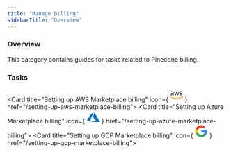 ```yaml
---
title: "Manage billing"
sidebarTitle: "Overview"
---
```


### Overview

This category contains guides for tasks related to Pinecone billing.

### Tasks

<Card title="Setting up AWS Marketplace billing" icon={
    <svg height="30" viewBox="-.1 1.1 304.9 179.8" width="30" xmlns="http://www.w3.org/2000/svg"><path d="m86.4 66.4c0 3.7.4 6.7 1.1 8.9.8 2.2 1.8 4.6 3.2 7.2.5.8.7 1.6.7 2.3 0 1-.6 2-1.9 3l-6.3 4.2c-.9.6-1.8.9-2.6.9-1 0-2-.5-3-1.4-1.4-1.5-2.6-3.1-3.6-4.7-1-1.7-2-3.6-3.1-5.9-7.8 9.2-17.6 13.8-29.4 13.8-8.4 0-15.1-2.4-20-7.2s-7.4-11.2-7.4-19.2c0-8.5 3-15.4 9.1-20.6s14.2-7.8 24.5-7.8c3.4 0 6.9.3 10.6.8s7.5 1.3 11.5 2.2v-7.3c0-7.6-1.6-12.9-4.7-16-3.2-3.1-8.6-4.6-16.3-4.6-3.5 0-7.1.4-10.8 1.3s-7.3 2-10.8 3.4c-1.6.7-2.8 1.1-3.5 1.3s-1.2.3-1.6.3c-1.4 0-2.1-1-2.1-3.1v-4.9c0-1.6.2-2.8.7-3.5s1.4-1.4 2.8-2.1c3.5-1.8 7.7-3.3 12.6-4.5 4.9-1.3 10.1-1.9 15.6-1.9 11.9 0 20.6 2.7 26.2 8.1 5.5 5.4 8.3 13.6 8.3 24.6v32.4zm-40.6 15.2c3.3 0 6.7-.6 10.3-1.8s6.8-3.4 9.5-6.4c1.6-1.9 2.8-4 3.4-6.4s1-5.3 1-8.7v-4.2c-2.9-.7-6-1.3-9.2-1.7s-6.3-.6-9.4-.6c-6.7 0-11.6 1.3-14.9 4s-4.9 6.5-4.9 11.5c0 4.7 1.2 8.2 3.7 10.6 2.4 2.5 5.9 3.7 10.5 3.7zm80.3 10.8c-1.8 0-3-.3-3.8-1-.8-.6-1.5-2-2.1-3.9l-23.5-77.3c-.6-2-.9-3.3-.9-4 0-1.6.8-2.5 2.4-2.5h9.8c1.9 0 3.2.3 3.9 1 .8.6 1.4 2 2 3.9l16.8 66.2 15.6-66.2c.5-2 1.1-3.3 1.9-3.9s2.2-1 4-1h8c1.9 0 3.2.3 4 1 .8.6 1.5 2 1.9 3.9l15.8 67 17.3-67c.6-2 1.3-3.3 2-3.9.8-.6 2.1-1 3.9-1h9.3c1.6 0 2.5.8 2.5 2.5 0 .5-.1 1-.2 1.6s-.3 1.4-.7 2.5l-24.1 77.3c-.6 2-1.3 3.3-2.1 3.9s-2.1 1-3.8 1h-8.6c-1.9 0-3.2-.3-4-1s-1.5-2-1.9-4l-15.5-64.5-15.4 64.4c-.5 2-1.1 3.3-1.9 4s-2.2 1-4 1zm128.5 2.7c-5.2 0-10.4-.6-15.4-1.8s-8.9-2.5-11.5-4c-1.6-.9-2.7-1.9-3.1-2.8s-.6-1.9-.6-2.8v-5.1c0-2.1.8-3.1 2.3-3.1.6 0 1.2.1 1.8.3s1.5.6 2.5 1c3.4 1.5 7.1 2.7 11 3.5 4 .8 7.9 1.2 11.9 1.2 6.3 0 11.2-1.1 14.6-3.3s5.2-5.4 5.2-9.5c0-2.8-.9-5.1-2.7-7s-5.2-3.6-10.1-5.2l-14.5-4.5c-7.3-2.3-12.7-5.7-16-10.2-3.3-4.4-5-9.3-5-14.5 0-4.2.9-7.9 2.7-11.1s4.2-6 7.2-8.2c3-2.3 6.4-4 10.4-5.2s8.2-1.7 12.6-1.7c2.2 0 4.5.1 6.7.4 2.3.3 4.4.7 6.5 1.1 2 .5 3.9 1 5.7 1.6s3.2 1.2 4.2 1.8c1.4.8 2.4 1.6 3 2.5.6.8.9 1.9.9 3.3v4.7c0 2.1-.8 3.2-2.3 3.2-.8 0-2.1-.4-3.8-1.2-5.7-2.6-12.1-3.9-19.2-3.9-5.7 0-10.2.9-13.3 2.8s-4.7 4.8-4.7 8.9c0 2.8 1 5.2 3 7.1s5.7 3.8 11 5.5l14.2 4.5c7.2 2.3 12.4 5.5 15.5 9.6s4.6 8.8 4.6 14c0 4.3-.9 8.2-2.6 11.6-1.8 3.4-4.2 6.4-7.3 8.8-3.1 2.5-6.8 4.3-11.1 5.6-4.5 1.4-9.2 2.1-14.3 2.1z" fill="#252f3e"/><g clip-rule="evenodd" fill="#f90" fill-rule="evenodd"><path d="m273.5 143.7c-32.9 24.3-80.7 37.2-121.8 37.2-57.6 0-109.5-21.3-148.7-56.7-3.1-2.8-.3-6.6 3.4-4.4 42.4 24.6 94.7 39.5 148.8 39.5 36.5 0 76.6-7.6 113.5-23.2 5.5-2.5 10.2 3.6 4.8 7.6z"/><path d="m287.2 128.1c-4.2-5.4-27.8-2.6-38.5-1.3-3.2.4-3.7-2.4-.8-4.5 18.8-13.2 49.7-9.4 53.3-5 3.6 4.5-1 35.4-18.6 50.2-2.7 2.3-5.3 1.1-4.1-1.9 4-9.9 12.9-32.2 8.7-37.5z"/></g></svg>
} href="/setting-up-aws-marketplace-billing">
</Card>
<Card title="Setting up Azure Marketplace billing" icon={
<svg height="30" viewBox="0 0 59.242 47.271" width="30" xmlns="http://www.w3.org/2000/svg"><path d="m32.368 0-17.468 15.145-14.9 26.75h13.437zm2.323 3.543-7.454 21.008 14.291 17.956-27.728 4.764h45.442z" fill="#0072c6"/></svg>
} href="/setting-up-azure-marketplace-billing">
</Card>
<Card title="Setting up GCP Marketplace billing" icon={
    <svg xmlns="http://www.w3.org/2000/svg" height="30" viewBox="0 0 24 24" width="30"><path d="M22.56 12.25c0-.78-.07-1.53-.2-2.25H12v4.26h5.92c-.26 1.37-1.04 2.53-2.21 3.31v2.77h3.57c2.08-1.92 3.28-4.74 3.28-8.09z" fill="#4285F4"/><path d="M12 23c2.97 0 5.46-.98 7.28-2.66l-3.57-2.77c-.98.66-2.23 1.06-3.71 1.06-2.86 0-5.29-1.93-6.16-4.53H2.18v2.84C3.99 20.53 7.7 23 12 23z" fill="#34A853"/><path d="M5.84 14.09c-.22-.66-.35-1.36-.35-2.09s.13-1.43.35-2.09V7.07H2.18C1.43 8.55 1 10.22 1 12s.43 3.45 1.18 4.93l2.85-2.22.81-.62z" fill="#FBBC05"/><path d="M12 5.38c1.62 0 3.06.56 4.21 1.64l3.15-3.15C17.45 2.09 14.97 1 12 1 7.7 1 3.99 3.47 2.18 7.07l3.66 2.84c.87-2.6 3.3-4.53 6.16-4.53z" fill="#EA4335"/><path d="M1 1h22v22H1z" fill="none"/></svg>
} href="/setting-up-gcp-marketplace-billing">
</Card>
<Card title="Changing your billing plan" icon="receipt" href="/changing-your-billing-plan">
</Card>
<Card title="Understanding subscription statuses" icon="signal-bars" href="/subscription-status">
</Card>